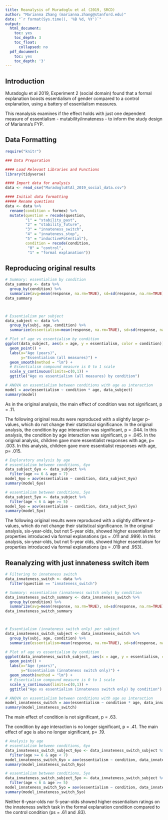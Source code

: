 ```yaml
---
title: Reanalysis of Muradoglu et al (2019, SRCD)
author: "Marianna Zhang (marianna.zhang@stanford.edu)"
date: "`r format(Sys.time(), '%B %d, %Y')`"
output:
  html_document:
    toc: yes
    toc_depth: 3
    toc_float:
      collapsed: no
  pdf_document:
    toc: yes
    toc_depth: '3'
---
```



## Introduction

Muradoglu et al 2019, Experiment 2 (social domain) found that a formal explanation boosts essentialism of gender compared to a control explanation, using a battery of essentialism measures. 

This reanalysis examines if the effect holds with just one dependent measure of essentialism - mutability/innateness - to inform the study design of Marianna's FYP. 


## Data Formatting

```r
require("knitr")
```

```r
### Data Preparation

#### Load Relevant Libraries and Functions
library(tidyverse)

#### Import data for analysis
data <- read_csv("MuradogluEtAl_2019_social_data.csv")

#### Initial data formatting
##### Rename questions
data <- data %>% 
  rename(condition = formex) %>% 
  mutate(question = recode(question, 
         "1" = "stability_past",
         "2" = "stability_future",
         "3" = "innateness_switch",
         "4" = "innateness_stop",
         "5" = "inductivePotential"),
         condition = recode(condition,
          "0" = "control",
          "1" = "formal explanation"))


```



## Reproducing original results

```r
# Summary: essentialism by condition
data_summary <- data %>% 
  group_by(condition) %>% 
  summarize(avg=mean(response, na.rm=TRUE), sd=sd(response, na.rm=TRUE), n())
data_summary



# Essentialism per subject
data_subject <- data %>% 
  group_by(subj, age, condition) %>% 
  summarize(essentialism=mean(response, na.rm=TRUE), sd=sd(response, na.rm=TRUE))

# Plot of age vs essentialism by condition
ggplot(data_subject, aes(x = age, y = essentialism, color = condition)) + 
  geom_point() + 
  labs(x="Age (years)", 
       y="Essentialism (all measures)") +
  geom_smooth(method = "lm") +
  # Essentialism compound measure is 0 to 1 scale
  scale_y_continuous(limits=c(0,1)) +
  ggtitle("Age vs essentialism (all measures) by condition")

# ANOVA on essentialism between conditions with age as interaction
model = aov(essentialism ~ condition * age, data_subject)
summary(model)
```

As in the original analysis, the main effect of condition was not significant, p = .11. 

The following original results were reproduced with a slightly larger p-values, which do not change their statistical significance. In the original analysis, the condition by age interaction was significant, p = .044. In this analysis, the condition by age interaction was significant, p = .045. In the original analysis, children gave more essentialist responses with age, p= .003. In this analysis, children gave more essentialist responses with age, p= .015. 


```r
# Exploratory analysis by age
# essentialism between conditions, 6yo
data_subject_6yo <- data_subject %>% 
  filter(age >= 6 & age < 7)
model_6yo = aov(essentialism ~ condition, data_subject_6yo)
summary(model_6yo)

# essentialism between conditions, 5yo
data_subject_5yo <- data_subject %>% 
  filter(age < 6 & age >= 5)
model_5yo = aov(essentialism ~ condition, data_subject_5yo)
summary(model_5yo)
```


The following original results were reproduced with a slightly different p-values, which do not change their statistical significance. In the original analysis, six-year-olds, but not 5-year olds, showed higher essentialism for properties introduced via formal explanations (ps = .011 and .999). In this analysis, six-year-olds, but not 5-year olds, showed higher essentialism for properties introduced via formal explanations (ps = .019 and .953). 




## Reanalyzing with just innateness switch item

```r
# Filtering to innateness switch
data_innateness_switch <- data %>% 
  filter(question == "innateness_switch")

# Summary: essentialism (innateness switch only) by condition
data_innateness_switch_summary <- data_innateness_switch %>% 
  group_by(condition) %>% 
  summarize(avg=mean(response, na.rm=TRUE), sd=sd(response, na.rm=TRUE), n())
data_innateness_switch_summary



# Essentialism (innateness switch only) per subject
data_innateness_switch_subject <- data_innateness_switch %>% 
  group_by(subj, age, condition) %>% 
  summarize(essentialism=mean(response, na.rm=TRUE), sd=sd(response, na.rm=TRUE))

# Plot of age vs essentialism by condition
ggplot(data_innateness_switch_subject, aes(x = age, y = essentialism, color = condition)) + 
  geom_point() + 
  labs(x="Age (years)", 
       y="Essentialism (innateness switch only)") +
  geom_smooth(method = "lm") +
  # Essentialism compound measure is 0 to 1 scale
  scale_y_continuous(limits=c(0,1)) +
  ggtitle("Age vs essentialism (innateness switch only) by condition")

# ANOVA on essentialism between conditions with age as interaction
model_innateness_switch = aov(essentialism ~ condition * age, data_innateness_switch_subject)
summary(model_innateness_switch)
```

The main effect of condition is not significant, p = .63. 

The condition by age interaction is no longer significant, p = .41. The main effect of age is also no longer significant, p= .19.

```r
# Analysis by age
# essentialism between conditions, 6yo
data_innateness_switch_subject_6yo <- data_innateness_switch_subject %>% 
  filter(age >= 6 & age < 7)
model_innateness_switch_6yo = aov(essentialism ~ condition, data_innateness_switch_subject_6yo)
summary(model_innateness_switch_6yo)

# essentialism between conditions, 5yo
data_innateness_switch_subject_5yo <- data_innateness_switch_subject %>% 
  filter(age < 6 & age >= 5)
model_innateness_switch_5yo = aov(essentialism ~ condition, data_innateness_switch_subject_5yo)
summary(model_innateness_switch_5yo)
```

Neither 6-year-olds nor 5-year-olds showed higher essentialism ratings on the innateness switch task in the formal explanation condition compared to the control condition (ps = .61 and .83).
